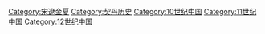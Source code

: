 {{Catnav|頁面分類|历史|各國歷史|中国历史|中国朝代|宋遼金夏}}
{{Catnav|頁面分類|社会|政治|政治制度|政体|帝國|中国朝代|宋遼金夏}}
{{Catnav|頁面分類|社会|政治|朝代|中国朝代|宋遼金夏}}
{{Commonscat|Liao Dynasty}}
{{Catmore}}

[[Category:宋遼金夏|Category:宋遼金夏]]
[[Category:契丹历史|Category:契丹历史]]
[[Category:10世纪中国|Category:10世纪中国]]
[[Category:11世纪中国|Category:11世纪中国]]
[[Category:12世纪中国|Category:12世纪中国]]